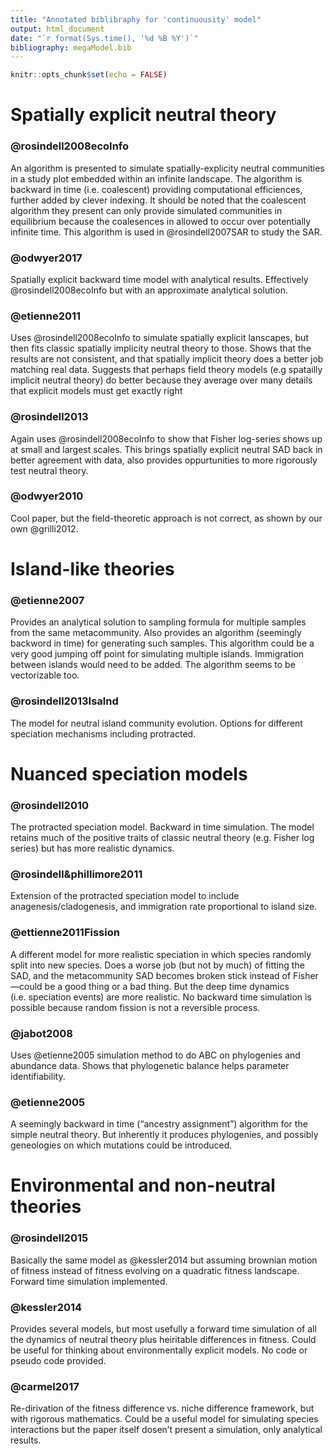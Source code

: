 ```yaml
---
title: "Annotated biblibraphy for 'continuousity' model"
output: html_document
date: "`r format(Sys.time(), '%d %B %Y')`"
bibliography: megaModel.bib
---
```


```r
knitr::opts_chunk$set(echo = FALSE)
```

# Spatially explicit neutral theory

### @rosindell2008ecoInfo

An algorithm is presented to simulate spatially-explicity neutral communities in a study plot embedded within an infinite landscape.  The algorithm is backward in time (i.e. coalescent) providing computational efficiences, further added by clever indexing.  It should be noted that the coalescent algorithm they present can only provide simulated communities in equilibrium because the coalesences in allowed to occur over potentially infinite time.  This algorithm is used in @rosindell2007SAR to study the SAR.

### @odwyer2017

Spatially explicit backward time model with analytical results.  Effectively @rosindell2008ecoInfo but with an approximate analytical solution. 

### @etienne2011

Uses @rosindell2008ecoInfo to simulate spatially explicit lanscapes, but then fits classic spatially implicity neutral theory to those.  Shows that the results are not consistent, and that spatially implicit theory does a better job matching real data.  Suggests that perhaps field theory models (e.g spatailly implicit neutral theory) do better because they average over many details that explicit models must get exactly right

### @rosindell2013

Again uses @rosindell2008ecoInfo to show that Fisher log-series shows up at small and largest scales.  This brings spatially explicit neutral SAD back in better agreement with data, also provides oppurtunities to more rigorously test neutral theory.

### @odwyer2010

Cool paper, but the field-theoretic approach is not correct, as shown by our own @grilli2012.


# Island-like theories

### @etienne2007

Provides an analytical solution to sampling formula for multiple samples from the same metacommunity.  Also provides an algorithm (seemingly backword in time) for generating such samples.  This algorithm could be a very good jumping off point for simulating multiple islands.  Immigration between islands would need to be added.  The algorithm seems to be vectorizable too.

### @rosindell2013Isalnd

The model for neutral island community evolution.  Options for different speciation mechanisms including protracted.

# Nuanced speciation models

### @rosindell2010

The protracted speciation model.  Backward in time simulation.  The model retains much of the positive traits of classic neutral theory (e.g. Fisher log series) but has more realistic dynamics.

### @rosindell&phillimore2011

Extension of the protracted speciation model to include anagenesis/cladogenesis, and immigration rate proportional to island size.

### @ettienne2011Fission

A different model for more realistic speciation in which species randomly split into new species.  Does a worse job (but not by much) of fitting the SAD, and the metacommunity SAD becomes broken stick instead of Fisher---could be a good thing or a bad thing.  But the deep time dynamics (i.e. speciation events) are more realistic.  No backward time simulation is possible because random fission is not a reversible process.

### @jabot2008

Uses @etienne2005 simulation method to do ABC on phylogenies and abundance data.  Shows that phylogenetic balance helps parameter identifiability.

### @etienne2005

A seemingly backward in time ("ancestry assignment") algorithm for the simple neutral theory.  But inherently it produces phylogenies, and possibly geneologies on which mutations could be introduced.

# Environmental and non-neutral theories

### @rosindell2015

Basically the same model as @kessler2014 but assuming brownian motion of fitness instead of fitness evolving on a quadratic fitness landscape.  Forward time simulation implemented.

### @kessler2014

Provides several models, but most usefully a forward time simulation of all the dynamics of neutral theory plus heiritable differences in fitness.  Could be useful for thinking about environmentally explicit models.  No code or pseudo code provided.

### @carmel2017

Re-dirivation of the fitness difference vs. niche difference framework, but with rigorous mathematics.  Could be a useful model for simulating species interactions but the paper itself dosen't present a simulation, only analytical results.
